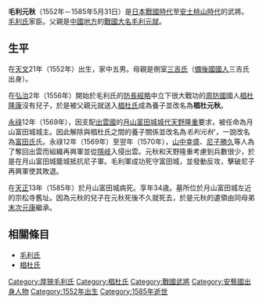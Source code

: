 {{unreferenced|time=2015-02-15T17:20:26+00:00}}
{{日本武士
|名稱= 毛利 元秋
|圖片名稱= 
|圖片大小= 
|圖片說明= 
|時代= [[日本戰國時代|日本戰國時代]]－[[安土桃山時代|安土桃山時代]]
|出生日期= [[天文_(後奈良天皇)|天文]]21年（1552年）
|出生地點= 
|逝世日期= [[天正_(日本)|天正]]13年5月3日（1585年5月31日）
|逝世地點= 
|假名= 
|羅馬字= 
|幼名= 
|改名= 
|别名= 少輔十郎（通稱）
|諡号= 
|神号= 
|戒名= 
|洗禮名= 
|墓所= [[島根縣|島根縣]][[安來市|安來市]][[廣瀨町|廣瀨町]]富田的[[宗松寺|宗松寺]]跡
|朝廷官位= [[刑部大輔|刑部大輔]]
|幕府職位= 
|主君= [[毛利元就|毛利元就]]
|藩= 
|氏族= [[毛利氏|毛利氏]]→[[椙杜氏|椙杜氏]]→毛利氏、[[富田氏|富田氏]]
|父母= 父：[[毛利元就|毛利元就]]<BR>母：[[三吉氏|三吉氏]]
|養父= [[椙杜隆康|椙杜隆康]]
|養母= 
|兄弟= 兄：[[毛利隆元|毛利隆元]]、[[吉川元春|吉川元春]]、[[小早川隆景|小早川隆景]]、[[二宮就辰|二宮就辰]]、[[穗井田元清|穗井田元清]]<BR>弟：[[出羽元倶|出羽元倶]]、[[天野元政|天野元政]]、[[末次元康|末次元康]]、[[毛利秀包|毛利秀包]]
|姐妹= 
|正室= 
|側室= 
|嗣子= 
|嗣女= 
|養子= 
|養女= 
}}
'''毛利元秋'''（1552年－1585年5月31日）是[[日本戰國時代|日本戰國時代]]至[[安土桃山時代|安土桃山時代]]的武將。[[毛利氏|毛利氏]]家臣。父親是[[中國地方|中國地方]]的[[戰國大名|戰國大名]][[毛利元就|毛利元就]]。

== 生平 ==
在[[天文_(後奈良天皇)|天文]]21年（1552年）出生，家中五男。母親是側室[[三吉氏|三吉氏]]（[[備後國|備後國]][[國人|國人]]三吉氏出身）。

在[[弘治_(後奈良天皇)|弘治]]2年（1556年）開始於毛利氏的[[防長經略|防長經略]]中立下很大戰功的[[周防國|周防國]]國人[[椙杜隆康|椙杜隆康]]沒有兒子，於是被父親元就送入[[椙杜氏|椙杜氏]]成為養子並改名為'''椙杜元秋'''。

[[永祿|永祿]]12年（1569年），因支配[[出雲國|出雲國]]的[[月山富田城|月山富田城]][[城代|城代]][[天野隆重|天野隆重]]要求，被任命為月山富田城城主。因此解除與椙杜氏之間的養子關係並改名為''毛利元秋'''，一說改名為[[富田氏|富田氏]]氏。永祿12年（1569年）至翌年（1570年），[[山中幸盛|山中幸盛]]、[[尼子勝久|尼子勝久]]等人為了奪回出雲而組織再興軍並從[[隱岐|隱岐]]入侵出雲。元秋和天野隆重考慮到兵數很少，於是在月山富田城籠城抵抗尼子軍。毛利軍成功死守富田城，並發動反攻，擊破尼子再興軍使其敗退。

在[[天正_(日本)|天正]]13年（1585年）於月山富田城病死。享年34歳。墓所位於月山富田城左近的宗松寺舊址。因為元秋的兒子在元秋死後不久就死去，於是元秋的遺領由同母弟[[末次元康|末次元康]]繼承。

== 相關條目 ==
*[[毛利氏|毛利氏]]
*[[椙杜氏|椙杜氏]]

{{安藝毛利氏當主|厚狹毛利家|初代}}

[[Category:厚狹毛利氏|Category:厚狹毛利氏]]
[[Category:椙杜氏|Category:椙杜氏]]
[[Category:戰國武將|Category:戰國武將]]
[[Category:安藝國出身人物|Category:安藝國出身人物]]
[[Category:1552年出生|Category:1552年出生]]
[[Category:1585年逝世|Category:1585年逝世]]